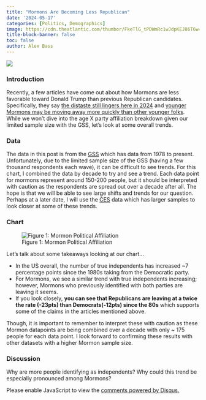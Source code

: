 ```yaml
---
title: "Mormons Are Becoming Less Republican"
date: '2024-05-17'
categories: [Politics, Demographics]
image: https://cdn.theatlantic.com/thumbor/FkeTlG_tPDWmRc1wJdpKEJ86T6w=/0x157:3812x2301/960x540/media/img/mt/2016/03/AP_1603190329571802/original.jpg
title-block-banner: false
toc: false
author: Alex Bass
---
```

![](https://cdn.theatlantic.com/thumbor/FkeTlG_tPDWmRc1wJdpKEJ86T6w=/0x157:3812x2301/960x540/media/img/mt/2016/03/AP_1603190329571802/original.jpg){fig-align="center"}

### Introduction

Recently, a few articles have come out about how Mormons are less favorable toward Donald Trump than previous Republican candidates. Specifically, they say [the distaste still lingers here in 2024](https://www.americansurveycenter.org/newsletter/trumps-problem-with-mormon-voters-is-getting-worse/) and [younger Mormons may be moving away more quickly than other younger folks](https://www.graphsaboutreligion.com/p/young-mormons-are-abandoning-the). While we won't dive into the age X party affiliation breakdown given our limited sample size with the GSS, let's look at some overall trends.

### Data
The data in this post is from the [GSS](https://gss.norc.org) which has data from 1978 to present. Unfortunately, due to the limited sample size of the GSS (having a few thousand respondents each wave), it can be difficult to see trends. For this chart, I combined the data by decade to try and see a trend. Each data point for mormons represent around 150-200 people, but it should be interpreted with caution as the respondents are spread out over a decade after all. The hope is that we will be able to see large shifts and trends for our question. Perhaps at a later date, I will use the [CES](https://cces.gov.harvard.edu) data which has larger samples to look closer at some of these trends.

### Chart

![Figure 1: Mormon Political Affiliation](Chart_3.png)

Let's talk about some takeaways looking at our chart...

- In the US overall, the number of true independents has increased ~7 percentage points since the 1980s taking from the Democratic party.
- For Mormons, we see a similar trend with true independents increasing; however, Mormons who previously identified with both parties are leaving it seems.
- If you look closely, **you can see that Republicans are leaving at a twice the rate (-23pts) than Democrats(-12pts) since the 80s** which supports some of the claims in the articles mentioned above.

Though, it is important to remember to interpret these with caution as these Mormon datapoints are being combined over a decade with only ~ 175 people for each data point. I look forward to confirming these results with other datasets with a higher Mormon sample size.

### Discussion

Why are more people identifying as independents? Why could this trend be especially pronounced among Mormons?

<div id="disqus_thread"></div>
<script>
    /**
    *  RECOMMENDED CONFIGURATION VARIABLES: EDIT AND UNCOMMENT THE SECTION BELOW TO INSERT DYNAMIC VALUES FROM YOUR PLATFORM OR CMS.
    *  LEARN WHY DEFINING THESE VARIABLES IS IMPORTANT: https://disqus.com/admin/universalcode/#configuration-variables    */
    var disqus_config = function () {
    this.page.url = "https://mormonmetrics.com/posts/political_affiliation/";  // Replace PAGE_URL with your page's canonical URL variable
    this.page.identifier = "political_affiliation"; // Replace PAGE_IDENTIFIER with your page's unique identifier variable
    };

    (function() { // DON'T EDIT BELOW THIS LINE
    var d = document, s = d.createElement('script');
    s.src = 'https://www-mormonmetrics-com.disqus.com/embed.js';
    s.setAttribute('data-timestamp', +new Date());
    (d.head || d.body).appendChild(s);
    })();
</script>
<noscript>Please enable JavaScript to view the <a href="https://disqus.com/?ref_noscript">comments powered by Disqus.</a></noscript>
